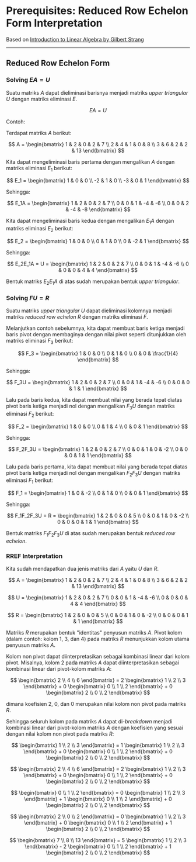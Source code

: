 
# Prerequisites: Reduced Row Echelon Form Interpretation

Based on [Introduction to Linear Algebra by Gilbert Strang](https://ocw.mit.edu/resources/res-18-010-a-2020-vision-of-linear-algebra-spring-2020/)

---

## Reduced Row Echelon Form

### Solving $EA = U$

Suatu matriks $A$ dapat dieliminasi barisnya menjadi matriks *upper triangular* $U$ dengan matriks eliminasi $E$.

$$
EA = U
$$

Contoh:

Terdapat matriks $A$ berikut:

$$
A = \begin{bmatrix}
1 & 2 & 0 & 2 & 7 \\
2 & 4 & 1 & 0 & 8 \\
3 & 6 & 2 & 2 & 13
\end{bmatrix}
$$

Kita dapat mengeliminasi baris pertama dengan mengalikan $A$ dengan matriks eliminasi $E_1$ berikut:

$$
E_1 = \begin{bmatrix}
1 & 0 & 0 \\
-2 & 1 & 0 \\
-3 & 0 & 1
\end{bmatrix}
$$

Sehingga:

$$
E_1A = \begin{bmatrix}
1 & 2 & 0 & 2 & 7 \\
0 & 0 & 1 & -4 & -6 \\
0 & 0 & 2 & -4 & -8
\end{bmatrix}
$$

Kita dapat mengeliminasi baris kedua dengan mengalikan $E_1A$ dengan matriks eliminasi $E_2$ berikut:

$$
E_2 = \begin{bmatrix}
1 & 0 & 0 \\
0 & 1 & 0 \\
0 & -2 & 1
\end{bmatrix}
$$

Sehingga:

$$
E_2E_1A = U = \begin{bmatrix}
1 & 2 & 0 & 2 & 7 \\
0 & 0 & 1 & -4 & -6 \\
0 & 0 & 0 & 4 & 4
\end{bmatrix}
$$

Bentuk matriks $E_2E_1A$ di atas sudah merupakan bentuk *upper triangular*.

### Solving $FU = R$

Suatu matriks *upper triangular* $U$ dapat dieliminasi kolomnya menjadi matriks *reduced row echelon* $R$ dengan matriks eliminasi $F$.

Melanjutkan contoh sebelumnya, kita dapat membuat baris ketiga menjadi baris pivot dengan membaginya dengan nilai pivot seperti ditunjukkan oleh matriks eliminasi $F_3$ berikut:

$$
F_3 = \begin{bmatrix}
1 & 0 & 0 \\
0 & 1 & 0 \\
0 & 0 & \frac{1}{4}
\end{bmatrix}
$$

Sehingga:

$$
F_3U = \begin{bmatrix}
1 & 2 & 0 & 2 & 7 \\
0 & 0 & 1 & -4 & -6 \\
0 & 0 & 0 & 1 & 1
\end{bmatrix}
$$

Lalu pada baris kedua, kita dapat membuat nilai yang berada tepat diatas pivot baris ketiga menjadi nol dengan mengalikan $F_3U$ dengan matriks eliminasi $F_2$ berikut:

$$
F_2 = \begin{bmatrix}
1 & 0 & 0 \\
0 & 1 & 4 \\
0 & 0 & 1
\end{bmatrix}
$$

Sehingga:

$$
F_2F_3U = \begin{bmatrix}
1 & 2 & 0 & 2 & 7 \\
0 & 0 & 1 & 0 & -2 \\
0 & 0 & 0 & 1 & 1
\end{bmatrix}
$$

Lalu pada baris pertama, kita dapat membuat nilai yang berada tepat diatas pivot baris ketiga menjadi nol dengan mengalikan $F_2F_3U$ dengan matriks eliminasi $F_1$ berikut:

$$
F_1 = \begin{bmatrix}
1 & 0 & -2 \\
0 & 1 & 0 \\
0 & 0 & 1
\end{bmatrix}
$$

Sehingga:

$$
F_1F_2F_3U = R = \begin{bmatrix}
1 & 2 & 0 & 0 & 5 \\
0 & 0 & 1 & 0 & -2 \\
0 & 0 & 0 & 1 & 1
\end{bmatrix}
$$

Bentuk matriks $F_1F_2F_3U$ di atas sudah merupakan bentuk *reduced row echelon*.

### RREF Interpretation

Kita sudah mendapatkan dua jenis matriks dari $A$ yaitu $U$ dan $R$.

$$
A = \begin{bmatrix}
1 & 2 & 0 & 2 & 7 \\
2 & 4 & 1 & 0 & 8 \\
3 & 6 & 2 & 2 & 13
\end{bmatrix}
$$

$$
U = \begin{bmatrix}
1 & 2 & 0 & 2 & 7 \\
0 & 0 & 1 & -4 & -6 \\
0 & 0 & 0 & 4 & 4
\end{bmatrix}
$$

$$
R = \begin{bmatrix}
1 & 2 & 0 & 0 & 5 \\
0 & 0 & 1 & 0 & -2 \\
0 & 0 & 0 & 1 & 1
\end{bmatrix}
$$

Matriks $R$ merupakan bentuk "identitas" penyusun matriks $A$. Pivot kolom (dalam contoh: kolom 1, 3, dan 4) pada matriks $R$ menunjukkan kolom utama penyusun matriks $A$.

Kolom non pivot dapat diinterpretasikan sebagai kombinasi linear dari kolom pivot. Misalnya, kolom 2 pada matriks $A$ dapat diinterpretasikan sebagai kombinasi linear dari pivot-kolom matriks $A$:

$$
\begin{bmatrix}
2 \\
4 \\
6
\end{bmatrix} = 2 \begin{bmatrix}
1 \\
2 \\
3
\end{bmatrix} + 0 \begin{bmatrix}
0 \\
1 \\
2
\end{bmatrix} + 0 \begin{bmatrix}
2 \\
0 \\
2
\end{bmatrix}
$$

dimana koefisien $2$, $0$, dan $0$ merupakan nilai kolom non pivot pada matriks $R$.

Sehingga seluruh kolom pada matriks $A$ dapat di-*breakdown* menjadi kombinasi linear dari pivot-kolom matriks $A$ dengan koefisien yang sesuai dengan nilai kolom non pivot pada matriks $R$:

$$
\begin{bmatrix}
1 \\
2 \\
3
\end{bmatrix} = 1 \begin{bmatrix}
1 \\
2 \\
3
\end{bmatrix} + 0 \begin{bmatrix}
0 \\
1 \\
2
\end{bmatrix} + 0 \begin{bmatrix}
2 \\
0 \\
2
\end{bmatrix}
$$

$$
\begin{bmatrix}
2 \\
4 \\
6
\end{bmatrix} = 2 \begin{bmatrix}
1 \\
2 \\
3
\end{bmatrix} + 0 \begin{bmatrix}
0 \\
1 \\
2
\end{bmatrix} + 0 \begin{bmatrix}
2 \\
0 \\
2
\end{bmatrix}
$$

$$
\begin{bmatrix}
0 \\
1 \\
2
\end{bmatrix} = 0 \begin{bmatrix}
1 \\
2 \\
3
\end{bmatrix} + 1 \begin{bmatrix}
0 \\
1 \\
2
\end{bmatrix} + 0 \begin{bmatrix}
2 \\
0 \\
2
\end{bmatrix}
$$

$$
\begin{bmatrix}
2 \\
0 \\
2
\end{bmatrix} = 0 \begin{bmatrix}
1 \\
2 \\
3
\end{bmatrix} + 0 \begin{bmatrix}
0 \\
1 \\
2
\end{bmatrix} + 1 \begin{bmatrix}
2 \\
0 \\
2
\end{bmatrix}
$$

$$
\begin{bmatrix}
7 \\
8 \\
13
\end{bmatrix} = 5 \begin{bmatrix}
1 \\
2 \\
3
\end{bmatrix} - 2 \begin{bmatrix}
0 \\
1 \\
2
\end{bmatrix} + 1 \begin{bmatrix}
2 \\
0 \\
2
\end{bmatrix}
$$